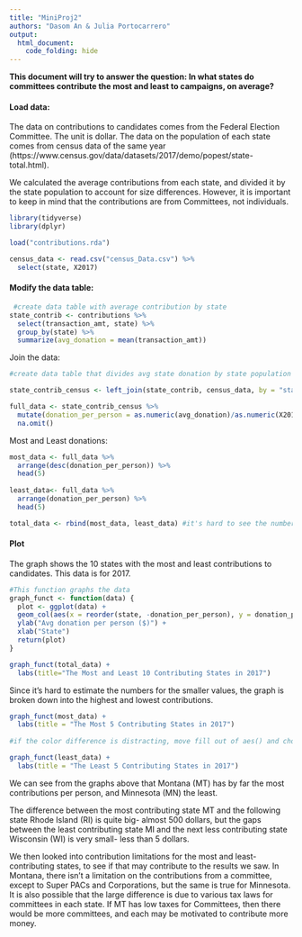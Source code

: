 ```yaml
---
title: "MiniProj2"
authors: "Dasom An & Julia Portocarrero"
output: 
  html_document:
    code_folding: hide
---
```


**This document will try to answer the question: In what states do committees contribute the most and least to campaigns, on average?**


#### Load data: 

The data on contributions to candidates comes from the Federal Election Committee. The unit is dollar. The data on the population of each state comes from census data of the same year (https://www.census.gov/data/datasets/2017/demo/popest/state-total.html).

We calculated the average contributions from each state, and divided it by the state population to account for size differences. However, it is important to keep in mind that the contributions are from Committees, not individuals. 

```r
library(tidyverse)
library(dplyr)

load("contributions.rda")

census_data <- read.csv("census_Data.csv") %>%
  select(state, X2017)
```

#### Modify the data table:
```r
 #create data table with average contribution by state
state_contrib <- contributions %>%
  select(transaction_amt, state) %>%
  group_by(state) %>%
  summarize(avg_donation = mean(transaction_amt))
```

Join the data:

```r
#create data table that divides avg state donation by state population

state_contrib_census <- left_join(state_contrib, census_data, by = "state", na.rm = TRUE)

full_data <- state_contrib_census %>%
  mutate(donation_per_person = as.numeric(avg_donation)/as.numeric(X2017)) %>% 
  na.omit()
```

Most and Least donations:
```r
most_data <- full_data %>%
  arrange(desc(donation_per_person)) %>%
  head(5)
  
least_data<- full_data %>%
  arrange(donation_per_person) %>%
  head(5)

total_data <- rbind(most_data, least_data) #it's hard to see the numbers when you look at both together- better to have seperate graphs

```

#### Plot

The graph shows the 10 states with the most and least contributions to candidates. This data is for 2017. 


```r
#This function graphs the data
graph_funct <- function(data) { 
  plot <- ggplot(data) +
  geom_col(aes(x = reorder(state, -donation_per_person), y = donation_per_person, fill = donation_per_person), show.legend=F) +
  ylab("Avg donation per person ($)") +
  xlab("State")
  return(plot)
}
```

```r
graph_funct(total_data) +
  labs(title="The Most and Least 10 Contributing States in 2017")
```

Since it's hard to estimate the numbers for the smaller values, the graph is broken down into the highest and lowest contributions.

```r
graph_funct(most_data) +
  labs(title = "The Most 5 Contributing States in 2017")
  
#if the color difference is distracting, move fill out of aes() and choose a color
```

```r
graph_funct(least_data) +
  labs(title = "The Least 5 Contributing States in 2017")
```
 
We can see from the graphs above that Montana (MT) has by far the most contributions per person, and Minnesota (MN) the least. 

The difference between the most contributing state MT and the following state Rhode Island (RI) is quite big- almost 500 dollars, but the gaps between the least contributing state MI and the next less contributing state Wisconsin (WI) is very small- less than 5 dollars. 

We then looked into contribution limitations for the most and least-contributing states, to see if that may contribute to the results we saw. In Montana, there isn't a limitation on the contributions from a committee, except to Super PACs and Corporations, but the same is true for Minnesota. It is also possible that the large difference is due to various tax laws for committees in each state. If MT has low taxes for Committees, then there would be more committees, and each may be motivated to contribute more money. 